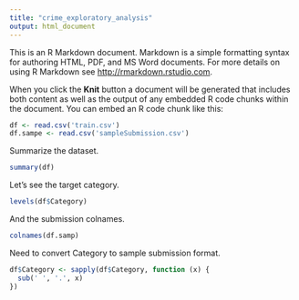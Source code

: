 ```yaml
---
title: "crime_exploratory_analysis"
output: html_document
---
```


This is an R Markdown document. Markdown is a simple formatting syntax for authoring HTML, PDF, and MS Word documents. For more details on using R Markdown see <http://rmarkdown.rstudio.com>.

When you click the **Knit** button a document will be generated that includes both content as well as the output of any embedded R code chunks within the document. You can embed an R code chunk like this:

```r
df <- read.csv('train.csv')
df.sampe <- read.csv('sampleSubmission.csv')
```

Summarize the dataset.

```r
summary(df)
```

Let's see the target category.

```r
levels(df$Category)
```

And the submission colnames.

```r
colnames(df.samp)

```

Need to convert Category to sample submission format.

```r
df$Category <- sapply(df$Category, function (x) {
  sub(' ', '.', x)
})

```

```r

```

